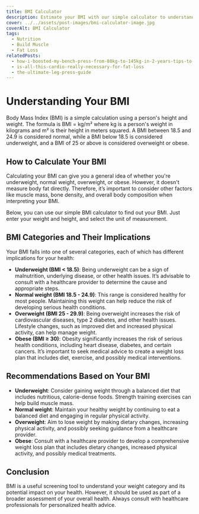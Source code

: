 ```yaml
---
title: BMI Calculator
description: Estimate your BMI with our simple calculator to understand your weight category and its health implications!
cover: ../../assets/post-images/bmi-calculator-image.jpg
coverAlt: BMI Calculator
tags:
  - Nutrition
  - Build Muscle
  - Fat Loss
relatedPosts:
  - how-i-boosted-my-bench-press-from-80kg-to-145kg-in-2-years-tips-to-help-you-do-the-same
  - is-all-this-cardio-really-necessary-for-fat-loss
  - the-ultimate-leg-press-guide
---
```



# Understanding Your BMI

Body Mass Index (BMI) is a simple calculation using a person's height and weight. The formula is BMI = kg/m² where kg is a person's weight in kilograms and m² is their height in meters squared. A BMI between 18.5 and 24.9 is considered normal, while a BMI below 18.5 is considered underweight, and a BMI of 25 or above is considered overweight or obese.

## How to Calculate Your BMI

Calculating your BMI can give you a general idea of whether you're underweight, normal weight, overweight, or obese. However, it doesn't measure body fat directly. Therefore, it’s important to consider other factors like muscle mass, bone density, and overall body composition when interpreting your BMI.

Below, you can use our simple BMI calculator to find out your BMI. Just enter your weight and height, and select the unit of measurement.

<BMICalculator client:load />

## BMI Categories and Their Implications

Your BMI falls into one of several categories, each of which has different implications for your health:

- **Underweight (BMI < 18.5)**: Being underweight can be a sign of malnutrition, underlying disease, or other health issues. It’s advisable to consult with a healthcare provider to determine the cause and appropriate steps.
- **Normal weight (BMI 18.5 - 24.9)**: This range is considered healthy for most people. Maintaining this weight can help reduce the risk of developing serious health conditions.
- **Overweight (BMI 25 - 29.9)**: Being overweight increases the risk of cardiovascular diseases, type 2 diabetes, and other health issues. Lifestyle changes, such as improved diet and increased physical activity, can help manage weight.
- **Obese (BMI ≥ 30)**: Obesity significantly increases the risk of serious health conditions, including heart disease, diabetes, and certain cancers. It’s important to seek medical advice to create a weight loss plan that includes diet, exercise, and possibly medical interventions.

## Recommendations Based on Your BMI

- **Underweight**: Consider gaining weight through a balanced diet that includes nutritious, calorie-dense foods. Strength training exercises can help build muscle mass.
- **Normal weight**: Maintain your healthy weight by continuing to eat a balanced diet and engaging in regular physical activity.
- **Overweight**: Aim to lose weight by making dietary changes, increasing physical activity, and possibly seeking guidance from a healthcare provider.
- **Obese**: Consult with a healthcare provider to develop a comprehensive weight loss plan that includes dietary changes, increased physical activity, and possibly medical treatments.

## Conclusion

BMI is a useful screening tool to understand your weight category and its potential impact on your health. However, it should be used as part of a broader assessment of your overall health. Always consult with healthcare professionals for personalized health advice.
